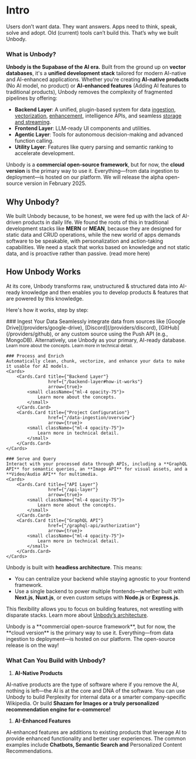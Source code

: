 
# Intro

Users don’t want data. They want answers.
Apps need to think, speak, solve and adopt.
Old (current) tools can’t build this.
That’s why we built Unbody.

### **What is Unbody?**

**Unbody is the Supabase of the AI era.** Built from the ground up on **vector databases**, it's a **unified development stack** tailored for modern AI-native and AI-enhanced applications. Whether you're creating **AI-native products** (No AI model, no product) or **AI-enhanced features** (Adding AI features to traditional products), Unbody removes the complexity of fragmented pipelines by offering:

- **Backend Layer**: A unified, plugin-based system for data [ingestion](https://unbody.io), [vectorization](https://unbody.io), [enhancement](https://unbody.io), intelligence APIs, and seamless [storage and streaming](https://unbody.io).
- **Frontend Layer**: LLM-ready UI components and utilities.
- **Agentic Layer**: Tools for autonomous decision-making and advanced function calling.
- **Utility Layer**: Features like query parsing and semantic ranking to accelerate development.

<aside>

Unbody is a **commercial open-source framework**, but for now, the **cloud version** is the primary way to use it. Everything—from data ingestion to deployment—is hosted on our platform. We will release the alpha open-source version in February 2025.

</aside>

## Why Unbody?

We built Unbody because, to be honest, we were fed up with the lack of AI-driven products in daily life. We found the roots of this in traditional development stacks like **MERN** or **MEAN**, because they are designed for static data and CRUD operations, while the new world of apps demands software to be speakable, with personalization and action-taking capabilities. We need a stack that works based on knowledge and not static data, and is proactive rather than passive. (read more here)

## **How Unbody Works**

At its core, Unbody transforms raw, unstructured & structured data into AI-ready knowledge and then enables you to develop products & features that are powered by this knowledge.

Here's how it works, step by step:

<Steps>
    ### Ingest Your Data
    Seamlessly integrate data from sources like [Google Drive](/providers/google-drive), [Discord](/providers/discord), [GitHub](/providers/github), or any custom source using the Push API (e.g., MongoDB). Alternatively, use Unbody as your primary, AI-ready database.
    <Cards>
        <Cards.Card title={"Backend Layer"}
                    href={"/backend-layer#how-it-works"}
                    arrow={true}>
            <small className={"ml-4 opacity-75"}>
                Learn more about the concepts.
            </small>
        </Cards.Card>
        <Cards.Card title={"Data Ingestion"}
                    href={"/data-ingestion/overview"}
                    arrow={true}>
            <small className={"ml-4 opacity-75"}>
                Learn more in technical detail.
            </small>
        </Cards.Card>
    </Cards>

    ### Process and Enrich
    Automatically clean, chunk, vectorize, and enhance your data to make it usable for AI models.
    <Cards>
        <Cards.Card title={"Backend Layer"}
                    href={"/backend-layer#how-it-works"}
                    arrow={true}>
            <small className={"ml-4 opacity-75"}>
                Learn more about the concepts.
            </small>
        </Cards.Card>
        <Cards.Card title={"Project Configuration"}
                    href={"/data-ingestion/overview"}
                    arrow={true}>
            <small className={"ml-4 opacity-75"}>
                Learn more in technical detail.
            </small>
        </Cards.Card>
    </Cards>

    ### Serve and Query
    Interact with your processed data through APIs, including a **GraphQL API** for semantic queries, an **Image API** for visual assets, and a **Video/Audio API** for multimedia.
    <Cards>
        <Cards.Card title={"API Layer"}
                    href={"/api-layer"}
                    arrow={true}>
            <small className={"ml-4 opacity-75"}>
                Learn more about the concepts.
            </small>
        </Cards.Card>
        <Cards.Card title={"GraphQL API"}
                    href={"/graphql-api/authorization"}
                    arrow={true}>
            <small className={"ml-4 opacity-75"}>
                Learn more in technical detail.
            </small>
        </Cards.Card>
    </Cards>
</Steps>

Unbody is built with **headless architecture**. This means:

- You can centralize your backend while staying agnostic to your frontend framework.
- Use a single backend to power multiple frontends—whether built with **Next.js**, **Nuxt.js**, or even custom setups with **Node.js** or **Express.js**.

This flexibility allows you to focus on building features, not wrestling with disparate stacks. Learn more about [Unbody’s architecture](/core-architecture-overview).

<Callout type="info" emoji="ℹ️">
    Unbody is a **commercial open-source framework**, but for now, the **cloud version** is the primary way to use it. Everything—from data ingestion to deployment—is hosted on our platform. The open-source release is on the way!
</Callout>

### **What Can You Build with Unbody?**

1. **AI-Native Products**

AI-native products are the type of software where if you remove the AI, nothing is left—the AI is at the core and DNA of the software. You can use Unbody to build Perplexity for internal data or a smarter company-specific Wikipedia. Or build **Shazam for Images or a truly personalized recommendation engine for e-commerce!**

1. **AI-Enhanced Features**

AI-enhanced features are additions to existing products that leverage AI to provide enhanced functionality and better user experiences. The common examples include **Chatbots, Semantic Search and** Personalized Content Recommendations.